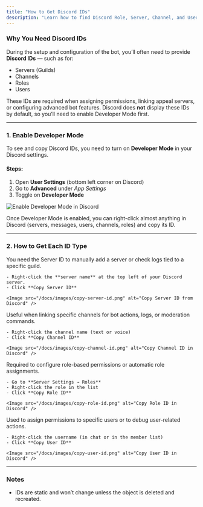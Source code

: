```yaml
---
title: "How to Get Discord IDs"
description: "Learn how to find Discord Role, Server, Channel, and User IDs – essential for setting up the bot."
---
```


### Why You Need Discord IDs

During the setup and configuration of the bot, you’ll often need to provide **Discord IDs** — such as for:

- Servers (Guilds)
- Channels
- Roles
- Users

These IDs are required when assigning permissions, linking appeal servers, or configuring advanced bot features. Discord does **not** display these IDs by default, so you’ll need to enable Developer Mode first.

---

### 1. Enable Developer Mode

To see and copy Discord IDs, you need to turn on **Developer Mode** in your Discord settings.

#### Steps:

1. Open **User Settings** (bottom left corner on Discord)
2. Go to **Advanced** under *App Settings*
3. Toggle on **Developer Mode**

<Image src="/docs/images/dev-mode-settings.png" alt="Enable Developer Mode in Discord" />

Once Developer Mode is enabled, you can right-click almost anything in Discord (servers, messages, users, channels, roles) and copy its ID.

---

### 2. How to Get Each ID Type

<Steps>
  <Step title="Server (Guild) ID">
    <Info>
      You need the Server ID to manually add a server or check logs tied to a specific guild.
    </Info>

    - Right-click the **server name** at the top left of your Discord server.
    - Click **Copy Server ID**

    <Image src="/docs/images/copy-server-id.png" alt="Copy Server ID from Discord" />
  </Step>

  <Step title="Channel ID">
    <Info>
      Useful when linking specific channels for bot actions, logs, or moderation commands.
    </Info>

    - Right-click the channel name (text or voice)
    - Click **Copy Channel ID**

    <Image src="/docs/images/copy-channel-id.png" alt="Copy Channel ID in Discord" />
  </Step>

  <Step title="Role ID">
    <Info>
      Required to configure role-based permissions or automatic role assignments.
    </Info>

    - Go to **Server Settings → Roles**
    - Right-click the role in the list
    - Click **Copy Role ID**

    <Image src="/docs/images/copy-role-id.png" alt="Copy Role ID in Discord" />
  </Step>

  <Step title="User ID">
    <Info>
      Used to assign permissions to specific users or to debug user-related actions.
    </Info>

    - Right-click the username (in chat or in the member list)
    - Click **Copy User ID**

    <Image src="/docs/images/copy-user-id.png" alt="Copy User ID in Discord" />
  </Step>
</Steps>

---

### Notes
- IDs are static and won’t change unless the object is deleted and recreated.